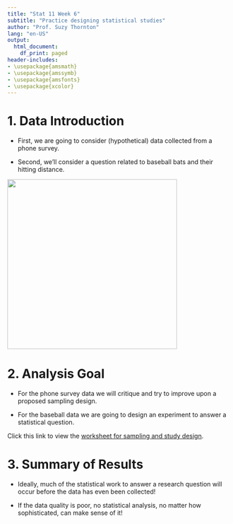```yaml
---
title: "Stat 11 Week 6"
subtitle: "Practice designing statistical studies" 
author: "Prof. Suzy Thornton"
lang: "en-US"
output:
  html_document:
    df_print: paged
header-includes:
- \usepackage{amsmath}
- \usepackage{amssymb}
- \usepackage{amsfonts}
- \usepackage{xcolor}
---
```





# 1. Data Introduction 

* First, we are going to consider (hypothetical) data collected from a phone survey. 

* Second, we'll consider a question related to baseball bats and their hitting distance. 

![](./images/baseball_phone.png){height=4in}

# 2. Analysis Goal  

* For the phone survey data we will critique and try to improve upon a proposed sampling design. 

* For the baseball data we are going to design an experiment to answer a statistical question. 

Click this link to view the [worksheet for sampling and study design](https://dr-suz.github.io/Stat11/wk4-wksheet.html). 

# 3. Summary of Results  

* Ideally, much of the statistical work to answer a research question will occur before the data has even been collected! 

* If the data quality is poor, no statistical analysis, no matter how sophisticated, can make sense of it! 


